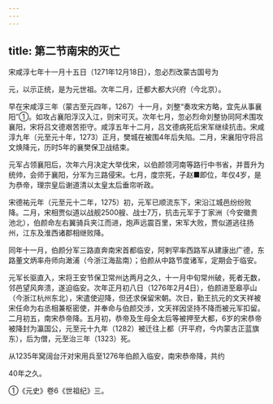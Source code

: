 ```yaml
---
---
---
```

title: 第二节南宋的灭亡
---



宋咸淳七年十一月十五日（1271年12月18日），忽必烈改蒙古国号为

元，以示正统，是为元世祖。次年二月，迁都大都大兴府（今北京）。

早在宋咸淳三年（蒙古至元四年，1267）十一月，刘整“奏攻宋方略，宜先从事襄阳”①。如攻占襄阳浮汉入江，则宋可灭。次年七月，忽必烈命刘整协同阿术围攻襄阳，宋将吕文德艰苦拒守。咸淳五年十二月，吕文德病死后宋军继续抗击。宋咸淳九年（元至元十年，1273）正月，樊城在被围4年后失陷。二月，宋襄阳守将吕文焕降元，历时5年的襄樊保卫战结束。

元军占领襄阳后，次年六月决定大举伐宋，以伯颜领河南等路行中书省，并晋升为统帅，会师于襄阳，分军为三路侵宋。七月，度宗死，子赵■即位，年仅4岁，是为恭帝，理宗皇后谢道清以太皇太后垂帘听政。

宋德祐元年（元至元十二年，1275）初，元军已顺流东下，宋沿江城邑纷纷败降。二月，宋相贾似道以战舰2500艘、战士7万，抗击元军于丁家洲（今安徽贵池北），伯颜命左右翼骑兵夹江而进，炮声远震百里，宋军大败，贾似道逃往扬州，江东及淮西诸郡相继败降。

同年十一月，伯颜分军三路直奔南宋首都临安，阿剌罕率西路军从建康出广德，东路董文炳率舟师向澉浦（今浙江海盐南）；伯颜从中路节度诸军，定期会于临安。

元军长驱直入，宋将王安节保卫常州达两月之久，十一月中旬常州破，死者无数，邻邑望风奔溃，遂迫临安。次年正月初八日（1276年2月4日），伯颜进至皋亭山（今浙江杭州东北），宋遣使迎降，但还求保留宋朝。次日，勤王抗元的文天祥被宋任命为右丞相兼枢密使，并奉命与伯颜交涉，文天祥因坚持不降而被元军扣留。二月初五，南宋恭帝降。五月初，恭帝及生母全太后等被押至大都，6岁的宋恭帝被降封为瀛国公，元至元十九年（1282）被迁往上都（开平府，今内蒙古正蓝旗东），后为僧，元至治三年（1323）死。

从1235年窝阔台汗对宋用兵至1276年伯颜入临安，南宋恭帝降，共约

40年之久。

①《元史》卷6《世祖纪》三。